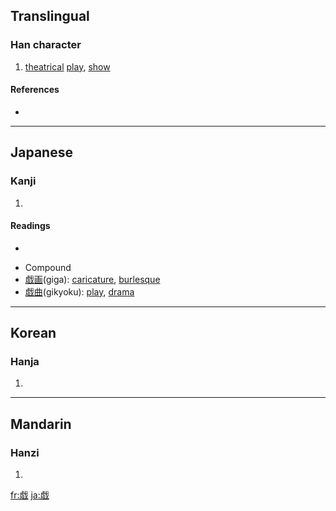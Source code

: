 {{also|戱|戲}}
==Translingual==

===Han character===
{{Han char|rn=62|rad=戈|as=11|sn=15|four=|canj=[[卜]][[金]][[戈]] (YCI)}}

# [[theatrical]] [[play]], [[show]]

====References====
* {{Han ref|kx=0414.091|dkj=11665|dj=0758.020|hdz=21411.100|uh=622F|ud=25135}}

----

==Japanese==

===Kanji===
{{ja-kanji|grade=c|rs=戈11}}

# {{defn|Japanese}}

====Readings====
* {{ja-readings|on=[[ぎ]] (gi), [[き]] (ki)|kun=[[たわむれる]] (tawamureru), [[たわむれ]] (tawamure)}}

* Compound
* [[戯画]](giga): [[caricature]], [[burlesque]]
* [[戯曲]](gikyoku): [[play]], [[drama]]

----

==Korean==

===Hanja===
{{ko-hanja|hangeul=[[희]], [[휘]]|eumhun=|rv=hui, hwi|mr=hŭi, hwi|y=huy, hwi}}

# {{defn|Korean}}

----

==Mandarin==

===Hanzi===
{{cmn-hanzi|tra=[[戱]], [[戲]]|pin=[[xì]] ([[xi4]])|wg=hsi<sup>4</sup>}}

# {{defn|Mandarin}}

[[fr:戯]]
[[ja:戯]]